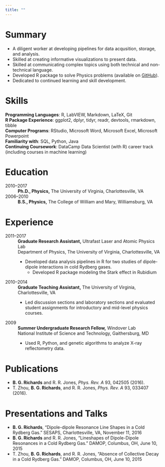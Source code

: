 ```yaml
---
title: ""
---
```


# Summary 

* A diligent worker at developing pipelines for data acqusition, storage, and 
analysis.
* Skilled at creating informative visualizations to present data. 
* Skilled at communicating complex topics using both technical and 
non-technical language. 
* Developed R package to solve Physics problems (available on 
[GitHub](https://github.com/bgrich/starkr)). 
* Dedicated to continued learning and skill development. 

# Skills 

**Programming Languages**: R, LabVIEW, Markdown, LaTeX, Git  
**R Package Experience**: ggplot2, dplyr, tidyr, readr, devtools, rmarkdown, tibble  
**Computer Programs**: RStudio, Microsoft Word, Microsoft Excel, 
Microsoft Powerpoint  
**Familiarity with**: SQL, Python, Java  
**Continuing Coursework**: DataCamp Data Scientist (with R) career track (including 
courses in machine learning)  

# Education 

2010--2017
: **Ph.D., Physics,** The University of Virginia, Charlottesville, VA

2006--2010
: **B.S., Physics,** The College of William and Mary, Williamsburg, VA

# Experience 

2011--2017
: **Graduate Research Assistant,** Ultrafast Laser and Atomic Physics Lab  
Department of Physics, The University of Virginia, Charlottesville, VA  

: * Developed data analysis pipelines in R for two studies of dipole-dipole 
interactions in cold Rydberg gases.\ 
  * Developed R package modeling the Stark effect in Rubidium

2010--2014
: **Graduate Teaching Assistant,** The University of Virginia, Charlottesville, VA  

: * Led discussion sections and laboratory sections and evaluated student 
assignments for introductory and mid-level physics courses.

2009 
: **Summer Undergraduate Research Fellow,** Windover Lab  
National Institute of Science and Technology, Gaithersburg, MD  

: * Used R, Python, and genetic algorithms to analyze X-ray reflectometry data. 

# Publications

* **B. G. Richards** and R. R. Jones, *Phys. Rev. A* 93, 042505 (2016).
* T. Zhou, **B. G. Richards**, and R. R. Jones, *Phys. Rev. A* 93, 033407 (2016).

# Presentations and Talks

* **B. G. Richards**, "Dipole-dipole Resonance Line Shapes in a Cold Rydberg Gas." 
SESAPS, Charlottesville, VA, November 11, 2016 
* **B. G. Richards** and R. R. Jones, "Lineshapes of Dipole-Dipole Resonances in 
a Cold Rydberg Gas." DAMOP, Columbus, OH, June 10, 2015 
* T. Zhou, **B. G. Richards**, and R. R. Jones, "Absence of Collective Decay in 
a Cold Rydberg Gas." DAMOP, Columbus, OH, June 10, 2015
